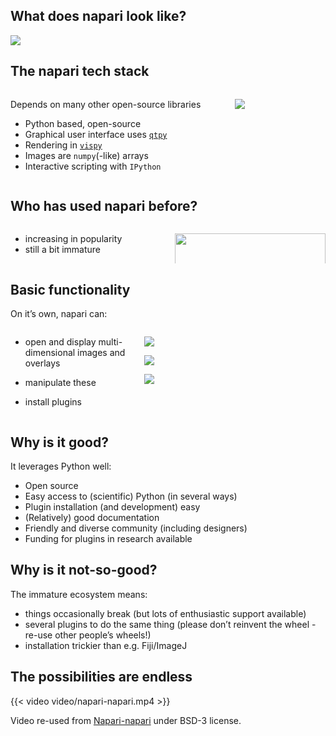 ## What does napari look like?

![](img/napari.png){}

## The napari tech stack

:::: {.columns}

::: {.column width="70%"}
Depends on many other open-source libraries

* Python based, open-source
* Graphical user interface uses [`qtpy`](https://github.com/spyder-ide/qtpy)
* Rendering in [`vispy`](https://github.com/vispy/vispy#vispy-interactive-scientific-visualization-in-python)
* Images are `numpy`(-like) arrays
* Interactive scripting with `IPython`
::: 

::: {.column width="30%"}
![](img/napari-dependencies.png)
:::
::::

## Who has used napari before?

:::: {.columns}

::: {.column width="50%"}
* increasing in popularity
* still a bit immature
::: 

::: {.column width="50%"}
![](img/napari.png){width="100%"}
:::
::::

## Basic functionality

On it's own, napari can:

:::: {.columns}

::: {.column width="40%"}
::: {.fragment .fade-in-then-semi-out fragment-index=1}
* open and display multi-dimensional images and overlays
:::
::: {.fragment .fade-in-then-semi-out fragment-index=2}
* manipulate these
:::
::: {.fragment .fade-in-then-semi-out fragment-index=3}
* install plugins
:::
:::

::: {.column width="60%"}
::: {.r-stack}
![](img/napari-highlight-viewer.png){.fragment .fade-in-then-out fragment-index=1}

![](img/napari-highlight-controls.png){.fragment .fade-in-then-out fragment-index=2}

![](img/napari-install-plugins.png){.fragment .fade-in-then-out fragment-index=3}
:::
:::

::::


## Why is it good?

It leverages Python well:

* Open source
* Easy access to (scientific) Python (in several ways)
* Plugin installation (and development) easy
* (Relatively) good documentation
* Friendly and diverse community (including designers)
* Funding for plugins in research available

## Why is it not-so-good?

The immature ecosystem means:

* things occasionally break (but lots of enthusiastic support available)
* several plugins to do the same thing (please don't reinvent the wheel - re-use other people's wheels!)
* installation trickier than e.g. Fiji/ImageJ

## The possibilities are endless

{{< video video/napari-napari.mp4 >}}

::: footer
Video re-used from [Napari-napari](https://github.com/jookuma/napari-napari) under BSD-3 license.
:::